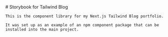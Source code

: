 
<Meta title="Storybook for Tailwind Blog" />

<div className="sb-container">
  <div className='sb-section-title'>
    # Storybook for Tailwind Blog

    This is the component library for my Next.js Tailwind Blog portfolio.

    It was set up as an example of an npm component package that can be installed into the main project.

  </div>
</div>

<style>
  {`
  .sb-container {
    margin-bottom: 48px;
  }

  .sb-section-title {
    margin-bottom: 32px;
  }
  `}
</style>
